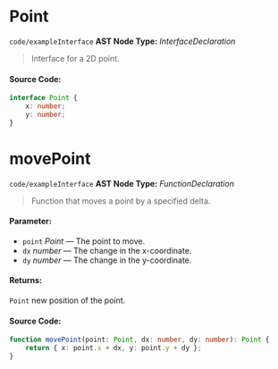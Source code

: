 
<Meta title="code/exampleInterface" />

# Point

`code/exampleInterface`
**AST Node Type:** *InterfaceDeclaration*

> Interface for a 2D point.

#### Source Code:

```ts
interface Point {
    x: number;
    y: number;
}

```

# movePoint

`code/exampleInterface`
**AST Node Type:** *FunctionDeclaration*

> Function that moves a point by a specified delta.

#### Parameter:

- `point` *Point* — The point to move.
- `dx` *number* — The change in the x\-coordinate.
- `dy` *number* — The change in the y\-coordinate.
#### Returns:
`Point`  new position of the point.

#### Source Code:

```ts
function movePoint(point: Point, dx: number, dy: number): Point {
    return { x: point.x + dx, y: point.y + dy };
}

```

